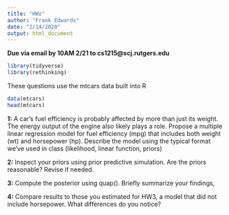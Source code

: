 ```yaml
---
title: "HWz"
author: "Frank Edwards"
date: "2/14/2020"
output: html_document
---
```


**Due via email by 10AM 2/21 to cs1215@scj.rutgers.edu**

```r
library(tidyverse)
library(rethinking)
```

These questions use the mtcars data built into R 

```r
data(mtcars)
head(mtcars)
```

**1:** A car's fuel efficiency is probably affected by more than just its weight. The energy output of the engine also likely plays a role. Propose a multiple linear regression model for fuel efficiency (mpg) that includes both weight (wt) and horsepower (hp). Describe the model using the typical format we've used in class (likelihood, linear function, priors)

**2:** Inspect your priors using prior predictive simulation. Are the priors reasonable? Revise if needed.

**3:** Compute the posterior using quap(). Briefly summarize your findings,

**4:** Compare results to those you estimated for HW3, a model that did not include horsepower. What differences do you notice?
